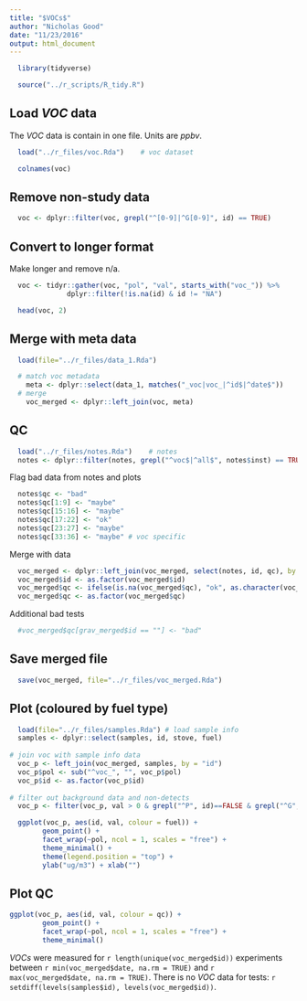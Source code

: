```yaml
---
title: "$VOCs$"
author: "Nicholas Good"
date: "11/23/2016"
output: html_document
---
```


```r
  library(tidyverse)
```

```r
  source("../r_scripts/R_tidy.R")
```

## Load $VOC$ data

The $VOC$ data is contain in one file. Units are $ppbv$. 

```r
  load("../r_files/voc.Rda")    # voc dataset
```

```r
  colnames(voc)
```

## Remove non-study data

```r
  voc <- dplyr::filter(voc, grepl("^[0-9]|^G[0-9]", id) == TRUE)
```

## Convert to longer format

Make longer and remove n/a.

```r
  voc <- tidyr::gather(voc, "pol", "val", starts_with("voc_")) %>%
              dplyr::filter(!is.na(id) & id != "NA")
```

```r
  head(voc, 2)
```

## Merge with meta data

```r
  load(file="../r_files/data_1.Rda")
```

```r
  # match voc metadata
    meta <- dplyr::select(data_1, matches("_voc|voc_|^id$|^date$"))
  # merge
    voc_merged <- dplyr::left_join(voc, meta)
```

## QC

```r
  load("../r_files/notes.Rda")    # notes
  notes <- dplyr::filter(notes, grepl("^voc$|^all$", notes$inst) == TRUE)
```

Flag bad data from notes and plots

```r
  notes$qc <- "bad"
  notes$qc[1:9] <- "maybe"
  notes$qc[15:16] <- "maybe"
  notes$qc[17:22] <- "ok"
  notes$qc[23:27] <- "maybe"
  notes$qc[33:36] <- "maybe" # voc specific
```

Merge with data

```r
  voc_merged <- dplyr::left_join(voc_merged, select(notes, id, qc), by = "id")
  voc_merged$id <- as.factor(voc_merged$id)
  voc_merged$qc <- ifelse(is.na(voc_merged$qc), "ok", as.character(voc_merged$qc))
  voc_merged$qc <- as.factor(voc_merged$qc)
```

Additional bad tests

```r
  #voc_merged$qc[grav_merged$id == ""] <- "bad"
```

## Save merged file

```r
  save(voc_merged, file="../r_files/voc_merged.Rda")
```

## Plot (coloured by fuel type)

```r
  load(file="../r_files/samples.Rda") # load sample info
  samples <- dplyr::select(samples, id, stove, fuel)
  
# join voc with sample info data
  voc_p <- left_join(voc_merged, samples, by = "id")
  voc_p$pol <- sub("^voc_", "", voc_p$pol)
  voc_p$id <- as.factor(voc_p$id)
  
# filter out background data and non-detects 
  voc_p <- filter(voc_p, val > 0 & grepl("^P", id)==FALSE & grepl("^G", id)==FALSE)
```

```r
  ggplot(voc_p, aes(id, val, colour = fuel)) + 
        geom_point() +
        facet_wrap(~pol, ncol = 1, scales = "free") +
        theme_minimal() +
        theme(legend.position = "top") +
        ylab("ug/m3") + xlab("")
```

## Plot QC

```r
ggplot(voc_p, aes(id, val, colour = qc)) + 
        geom_point() +
        facet_wrap(~pol, ncol = 1, scales = "free") +
        theme_minimal()
```

$VOCs$ were measured for `r length(unique(voc_merged$id))` experiments between `r min(voc_merged$date, na.rm = TRUE)` and `r max(voc_merged$date, na.rm = TRUE)`. There is no $VOC$ data for tests: `r setdiff(levels(samples$id), levels(voc_merged$id))`.

